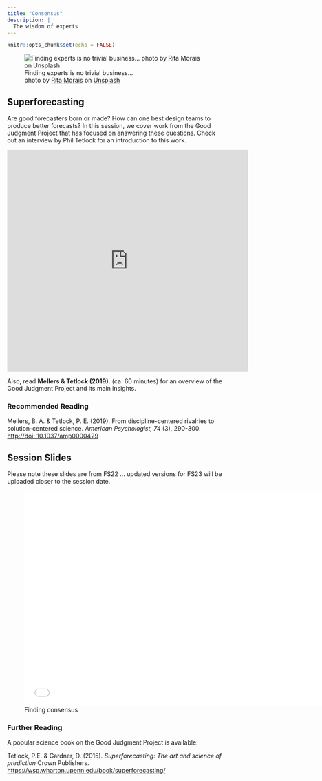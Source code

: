 ```yaml
---
title: "Consensus"
description: |
  The wisdom of experts
---
```


```r
knitr::opts_chunk$set(echo = FALSE)
```

![Finding experts is no trivial business... <br> <span>photo by <a href="https://unsplash.com/@moraisr?utm_source=unsplash&amp;utm_medium=referral&amp;utm_content=creditCopyText">Rita Morais</a> on <a href="https://unsplash.com/s/photos/expert?utm_source=unsplash&amp;utm_medium=referral&amp;utm_content=creditCopyText">Unsplash</a></span>](photos/rita-morais-fJLyQ81u80Y-unsplash.jpg)

## Superforecasting

Are good forecasters born or made? How can one best design teams to produce better forecasts? In this session, we cover work from the Good Judgment Project that has focused on answering these questions. Check out an interview by Phil Tetlock for an introduction to this work. 

<iframe width="560" height="515" src="https://www.youtube.com/embed/-07DJ7xVBis" frameborder="0" allow="accelerometer; autoplay; clipboard-write; encrypted-media; gyroscope; picture-in-picture; web-share" allowfullscreen></iframe>

Also, read **Mellers & Tetlock (2019).** (ca. 60 minutes) for an overview of the Good Judgment Project and its main insights. 

### Recommended Reading

Mellers, B. A. & Tetlock, P. E. (2019). From discipline-centered rivalries to solution-centered science. *American Psychologist, 74* (3), 290-300. [http://doi: 10.1037/amp0000429](https://github.com/matarui/ebdm/raw/main/docs/literature/Mannes_2014_JPSP.pdf)

## Session Slides

Please note these slides are from FS22 ... updated versions for FS23 will be uploaded closer to the session date. 

![Finding consensus](presentations/EBDM_session6.pdf){width=700px height=500px}

### Further Reading

A popular science book on the Good Judgment Project is available: 

Tetlock, P.E. & Gardner, D. (2015). *Superforecasting: The art and science of prediction* Crown Publishers. [https://wsp.wharton.upenn.edu/book/superforecasting/](https://wsp.wharton.upenn.edu/book/superforecasting/)